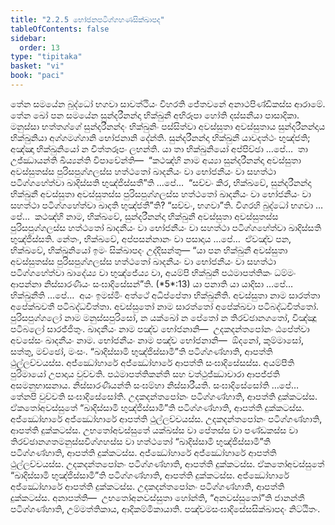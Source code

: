 ```yaml
---
title: "2.2.5 භෝජනපටිග්ගහණසික්ඛාපද"
tableOfContents: false
sidebar:
  order: 13
type: "tipitaka"
basket: "vi"
book: "paci"
---
```



<DynamicBreadcrumb />

<Division number="699" book="paci">

<Paragraph number="2292" book="paci">
තේන සමයේන බුද්ධෝ භගවා සාවත්ථියං විහරති ජේතවනේ අනාථපිණ්ඩිකස්ස ආරාමේ. තේන ඛෝ පන සමයේන සුන්දරීනන්දා භික්ඛුනී අභිරූපා හෝති දස්සනීයා පාසාදිකා. මනුස්සා භත්තග්ගේ සුන්දරීනන්දං භික්ඛුනිං පස්සිත්වා අවස්සුතා අවස්සුතාය සුන්දරීනන්දාය භික්ඛුනියා අග්ගමග්ගානි භෝජනානි දේන්ති. සුන්දරීනන්දා භික්ඛුනී යාවදත්ථං භුඤ්ජති; අඤ්ඤා භික්ඛුනියෝ න චිත්තරූපං ලභන්ති.
</Paragraph>

<Paragraph number="2293" book="paci">
යා තා භික්ඛුනියෝ අප්පිච්ඡා …පේ…  තා උජ්ඣායන්ති ඛිය්‍යන්ති විපාචේන්ති—  “කථඤ්හි නාම අය්‍යා සුන්දරීනන්දා අවස්සුතා අවස්සුතස්ස පුරිසපුග්ගලස්ස හත්ථතෝ ඛාදනීයං වා භෝජනීයං වා සහත්ථා පටිග්ගහේත්වා ඛාදිස්සති භුඤ්ජිස්සතී”ති …පේ…  “සච්චං කිර, භික්ඛවේ, සුන්දරීනන්දා භික්ඛුනී අවස්සුතා අවස්සුතස්ස පුරිසපුග්ගලස්ස හත්ථතෝ ඛාදනීයං වා භෝජනීයං වා සහත්ථා පටිග්ගහේත්වා ඛාදති භුඤ්ජතී”ති? “සච්චං, භගවා”ති. විගරහි බුද්ධෝ භගවා …පේ…  කථඤ්හි නාම, භික්ඛවේ, සුන්දරීනන්දා භික්ඛුනී අවස්සුතා අවස්සුතස්ස පුරිසපුග්ගලස්ස හත්ථතෝ ඛාදනීයං වා භෝජනීයං වා සහත්ථා පටිග්ගහේත්වා ඛාදිස්සති භුඤ්ජිස්සති. නේතං, භික්ඛවේ, අප්පසන්නානං වා පසාදාය …පේ…  ඒවඤ්ච පන, භික්ඛවේ, භික්ඛුනියෝ ඉමං සික්ඛාපදං උද්දිසන්තු—
</Paragraph>

</Division>
<Division number="700" book="paci">

<Paragraph number="2294" book="paci">
<Emphasis>“යා පන භික්ඛුනී අවස්සුතා අවස්සුතස්ස පුරිසපුග්ගලස්ස හත්ථතෝ ඛාදනීයං වා භෝජනීයං වා සහත්ථා පටිග්ගහේත්වා ඛාදේය්‍ය වා භුඤ්ජේය්‍ය වා, අයම්පි භික්ඛුනී පඨමාපත්තිකං ධම්මං ආපන්නා නිස්සාරණීයං සංඝාදිසේසන්”</Emphasis>ති. (*5*:<Emphasis>13</Emphasis>)
</Paragraph>

</Division>
<Division number="701" book="paci">

<Paragraph number="2295" book="paci">
<Emphasis>යා පනා</Emphasis>ති යා යාදිසා …පේ…  <Emphasis>භික්ඛුනී</Emphasis>ති …පේ…  අයං ඉමස්මිං අත්ථේ අධිප්පේතා භික්ඛුනීති.
</Paragraph>

<Paragraph number="2296" book="paci">
<Emphasis>අවස්සුතා</Emphasis> නාම සාරත්තා අපේක්ඛවතී පටිබද්ධචිත්තා.
</Paragraph>

<Paragraph number="2297" book="paci">
<Emphasis>අවස්සුතෝ</Emphasis> නාම සාරත්තෝ අපේක්ඛවා පටිබද්ධචිත්තෝ.
</Paragraph>

<Paragraph number="2298" book="paci">
<Emphasis>පුරිසපුග්ගලෝ</Emphasis> නාම මනුස්සපුරිසෝ, න යක්ඛෝ න පේතෝ න තිරච්ඡානගතෝ, විඤ්ඤූ පටිබලෝ සාරජ්ජිතුං.
</Paragraph>

<Paragraph number="2299" book="paci">
<Emphasis>ඛාදනීයං</Emphasis> නාම පඤ්ච භෝජනානි—  උදකදන්තපෝනං ඨපේත්වා අවසේසං ඛාදනීයං නාම.
</Paragraph>

<Paragraph number="2300" book="paci">
<Emphasis>භෝජනීයං</Emphasis> නාම පඤ්ච භෝජනානි—  ඕදනෝ, කුම්මාසෝ, සත්තු, මච්ඡෝ, මංසං.
</Paragraph>

<Paragraph number="2301" book="paci">
“ඛාදිස්සාමි භුඤ්ජිස්සාමී”ති පටිග්ගණ්හාති, ආපත්ති ථුල්ලච්චයස්ස. අජ්ඣෝහාරේ අජ්ඣෝහාරේ ආපත්ති සංඝාදිසේසස්ස.
</Paragraph>

<Paragraph number="2302" book="paci">
<Emphasis>අයම්පී</Emphasis>ති පුරිමායෝ උපාදාය වුච්චති.
</Paragraph>

<Paragraph number="2303" book="paci">
<Emphasis>පඨමාපත්තිකන්</Emphasis>ති සහ වත්ථුජ්ඣාචාරා ආපජ්ජති අසමනුභාසනාය.
</Paragraph>

<Paragraph number="2304" book="paci">
<Emphasis>නිස්සාරණීයන්</Emphasis>ති සංඝම්හා නිස්සාරීයති.
</Paragraph>

<Paragraph number="2305" book="paci">
<Emphasis>සංඝාදිසේසෝ</Emphasis>ති …පේ…  තේනපි වුච්චති සංඝාදිසේසෝති.
</Paragraph>

<Paragraph number="2306" book="paci">
උදකදන්තපෝනං පටිග්ගණ්හාති, ආපත්ති දුක්කටස්ස. ඒකතෝඅවස්සුතේ “ඛාදිස්සාමි භුඤ්ජිස්සාමී”ති පටිග්ගණ්හාති, ආපත්ති දුක්කටස්ස.
</Paragraph>

</Division>
<Division number="702" book="paci">

<Paragraph number="2307" book="paci">
අජ්ඣෝහාරේ අජ්ඣෝහාරේ ආපත්ති ථුල්ලච්චයස්ස. උදකදන්තපෝනං පටිග්ගණ්හාති, ආපත්ති දුක්කටස්ස. උභතෝඅවස්සුතේ යක්ඛස්ස වා පේතස්ස වා පණ්ඩකස්ස වා තිරච්ඡානගතමනුස්සවිග්ගහස්ස වා හත්ථතෝ “ඛාදිස්සාමි භුඤ්ජිස්සාමී”ති පටිග්ගණ්හාති, ආපත්ති දුක්කටස්ස. අජ්ඣෝහාරේ අජ්ඣෝහාරේ ආපත්ති ථුල්ලච්චයස්ස. උදකදන්තපෝනං පටිග්ගණ්හාති, ආපත්ති දුක්කටස්ස. ඒකතෝඅවස්සුතේ “ඛාදිස්සාමි භුඤ්ජිස්සාමී”ති පටිග්ගණ්හාති, ආපත්ති දුක්කටස්ස. අජ්ඣෝහාරේ අජ්ඣෝහාරේ ආපත්ති දුක්කටස්ස. උදකදන්තපෝනං පටිග්ගණ්හාති, ආපත්ති දුක්කටස්ස.
</Paragraph>

</Division>
<Division number="703" book="paci">

<Paragraph number="2308" book="paci">
අනාපත්ති—  උභතෝඅනවස්සුතා හෝන්ති, “අනවස්සුතෝ”ති ජානන්තී පටිග්ගණ්හාති, උම්මත්තිකාය, ආදිකම්මිකායාති.

</Paragraph>
</Division>

<Paragraph number="2309" type="center" book="paci">
පඤ්චමසංඝාදිසේසසික්ඛාපදං නිට්ඨිතං.
</Paragraph>